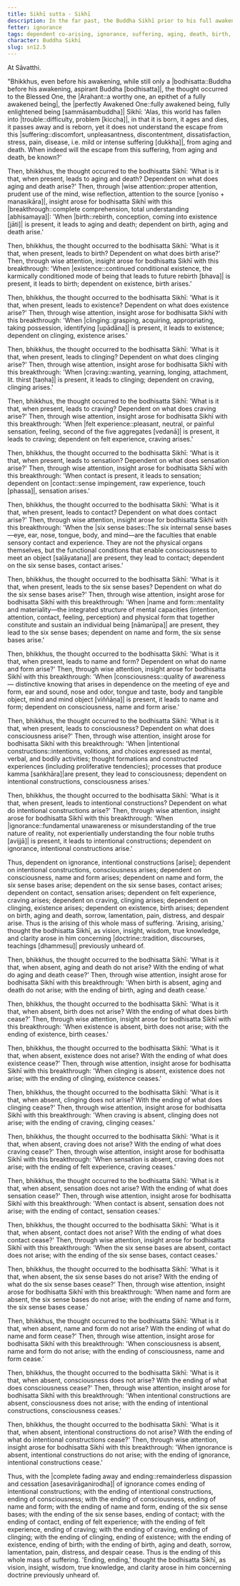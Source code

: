 ```yaml
---
title: Sikhī sutta - Sikhī
description: In the far past, the Buddha Sikhī prior to his full awakening reflects on how the world has fallen into trouble and discovers the escape from suffering through wise attention and insight into dependent co-arising.
fetter: ignorance
tags: dependent co-arising, ignorance, suffering, aging, death, birth, existence, clinging, craving, sensation, feeling, contact, six sense bases, name and form, consciousness, intentional constructions, sn, sn12-21, sn12
character: Buddha Sikhī
slug: sn12.5
---
```


At Sāvatthi.

"Bhikkhus, even before his awakening, while still only a |bodhisatta::Buddha before his awakening, aspirant Buddha [bodhisatta]|, the thought occurred to the Blessed One, the |Arahant::a worthy one, an epithet of a fully awakened being|, the |perfectly Awakened One::fully awakened being, fully enlightened being [sammāsambuddha]| Sikhī: 'Alas, this world has fallen into |trouble::difficulty, problem [kiccha]|, in that it is born, it ages and dies, it passes away and is reborn, yet it does not understand the escape from this |suffering::discomfort, unpleasantness, discontentment, dissatisfaction, stress, pain, disease, i.e. mild or intense suffering [dukkha]|, from aging and death. When indeed will the escape from this suffering, from aging and death, be known?'

Then, bhikkhus, the thought occurred to the bodhisatta Sikhī: 'What is it that, when present, leads to aging and death? Dependent on what does aging and death arise?' Then, through |wise attention::proper attention, prudent use of the mind, wise reflection, attention to the source [yoniso + manasikāra]|, insight arose for bodhisatta Sikhī with this |breakthrough::complete comprehension, total understanding [abhisamaya]|: 'When |birth::rebirth, conception, coming into existence [jāti]| is present, it leads to aging and death; dependent on birth, aging and death arise.'

Then, bhikkhus, the thought occurred to the bodhisatta Sikhī: 'What is it that, when present, leads to birth? Dependent on what does birth arise?' Then, through wise attention, insight arose for bodhisatta Sikhī with this breakthrough: 'When |existence::continued conditional existence, the karmically conditioned mode of being that leads to future rebirth [bhava]| is present, it leads to birth; dependent on existence, birth arises.'

Then, bhikkhus, the thought occurred to the bodhisatta Sikhī: 'What is it that, when present, leads to existence? Dependent on what does existence arise?' Then, through wise attention, insight arose for bodhisatta Sikhī with this breakthrough: 'When |clinging::grasping, acquiring, appropriating, taking possession, identifying [upādāna]| is present, it leads to existence; dependent on clinging, existence arises.'

Then, bhikkhus, the thought occurred to the bodhisatta Sikhī: 'What is it that, when present, leads to clinging? Dependent on what does clinging arise?' Then, through wise attention, insight arose for bodhisatta Sikhī with this breakthrough: 'When |craving::wanting, yearning, longing, attachment, lit. thirst [taṇha]| is present, it leads to clinging; dependent on craving, clinging arises.'

Then, bhikkhus, the thought occurred to the bodhisatta Sikhī: 'What is it that, when present, leads to craving? Dependent on what does craving arise?' Then, through wise attention, insight arose for bodhisatta Sikhī with this breakthrough: 'When |felt experience::pleasant, neutral, or painful sensation, feeling, second of the five aggregates [vedanā]| is present, it leads to craving; dependent on felt experience, craving arises.'

Then, bhikkhus, the thought occurred to the bodhisatta Sikhī: 'What is it that, when present, leads to sensation? Dependent on what does sensation arise?' Then, through wise attention, insight arose for bodhisatta Sikhī with this breakthrough: 'When contact is present, it leads to sensation; dependent on |contact::sense impingement, raw experience, touch [phassa]|, sensation arises.'

Then, bhikkhus, the thought occurred to the bodhisatta Sikhī: 'What is it that, when present, leads to contact? Dependent on what does contact arise?' Then, through wise attention, insight arose for bodhisatta Sikhī with this breakthrough: 'When the |six sense bases::The six internal sense bases—eye, ear, nose, tongue, body, and mind—are the faculties that enable sensory contact and experience. They are not the physical organs themselves, but the functional conditions that enable consciousness to meet an object [saḷāyatana]| are present, they lead to contact; dependent on the six sense bases, contact arises.'

Then, bhikkhus, the thought occurred to the bodhisatta Sikhī: 'What is it that, when present, leads to the six sense bases? Dependent on what do the six sense bases arise?' Then, through wise attention, insight arose for bodhisatta Sikhī with this breakthrough: 'When |name and form::mentality and materiality—the integrated structure of mental capacities (intention, attention, contact, feeling, perception) and physical form that together constitute and sustain an individual being [nāmarūpa]| are present, they lead to the six sense bases; dependent on name and form, the six sense bases arise.'

Then, bhikkhus, the thought occurred to the bodhisatta Sikhī: 'What is it that, when present, leads to name and form? Dependent on what do name and form arise?' Then, through wise attention, insight arose for bodhisatta Sikhī with this breakthrough: 'When |consciousness::quality of awareness — distinctive knowing that arises in dependence on the meeting of eye and form, ear and sound, nose and odor, tongue and taste, body and tangible object, mind and mind object [viññāṇa]| is present, it leads to name and form; dependent on consciousness, name and form arise.'

Then, bhikkhus, the thought occurred to the bodhisatta Sikhī: 'What is it that, when present, leads to consciousness? Dependent on what does consciousness arise?' Then, through wise attention, insight arose for bodhisatta Sikhī with this breakthrough: 'When |intentional constructions::intentions, volitions, and choices expressed as mental, verbal, and bodily activities; thought formations and constructed experiences (including proliferative tendencies); processes that produce kamma [saṅkhāra]|are present, they lead to consciousness; dependent on intentional constructions, consciousness arises.'

Then, bhikkhus, the thought occurred to the bodhisatta Sikhī: 'What is it that, when present, leads to intentional constructions? Dependent on what do intentional constructions arise?' Then, through wise attention, insight arose for bodhisatta Sikhī with this breakthrough: 'When |ignorance::fundamental unawareness or misunderstanding of the true nature of reality, not experientially understanding the four noble truths [avijjā]| is present, it leads to intentional constructions; dependent on ignorance, intentional constructions arise.'

Thus, dependent on ignorance, intentional constructions [arise]; dependent on intentional constructions, consciousness arises; dependent on consciousness, name and form arises; dependent on name and form, the six sense bases arise; dependent on the six sense bases, contact arises; dependent on contact, sensation arises; dependent on felt experience, craving arises; dependent on craving, clinging arises; dependent on clinging, existence arises; dependent on existence, birth arises; dependent on birth, aging and death, sorrow, lamentation, pain, distress, and despair arise. Thus is the arising of this whole mass of suffering. 'Arising, arising,' thought the bodhisatta Sikhī, as vision, insight, wisdom, true knowledge, and clarity arose in him concerning |doctrine::tradition, discourses, teachings [dhammesu]| previously unheard of.

Then, bhikkhus, the thought occurred to the bodhisatta Sikhī: 'What is it that, when absent, aging and death do not arise? With the ending of what do aging and death cease?' Then, through wise attention, insight arose for bodhisatta Sikhī with this breakthrough: 'When birth is absent, aging and death do not arise; with the ending of birth, aging and death cease.'

Then, bhikkhus, the thought occurred to the bodhisatta Sikhī: 'What is it that, when absent, birth does not arise? With the ending of what does birth cease?' Then, through wise attention, insight arose for bodhisatta Sikhī with this breakthrough: 'When existence is absent, birth does not arise; with the ending of existence, birth ceases.'

Then, bhikkhus, the thought occurred to the bodhisatta Sikhī: 'What is it that, when absent, existence does not arise? With the ending of what does existence cease?' Then, through wise attention, insight arose for bodhisatta Sikhī with this breakthrough: 'When clinging is absent, existence does not arise; with the ending of clinging, existence ceases.'

Then, bhikkhus, the thought occurred to the bodhisatta Sikhī: 'What is it that, when absent, clinging does not arise? With the ending of what does clinging cease?' Then, through wise attention, insight arose for bodhisatta Sikhī with this breakthrough: 'When craving is absent, clinging does not arise; with the ending of craving, clinging ceases.'

Then, bhikkhus, the thought occurred to the bodhisatta Sikhī: 'What is it that, when absent, craving does not arise? With the ending of what does craving cease?' Then, through wise attention, insight arose for bodhisatta Sikhī with this breakthrough: 'When sensation is absent, craving does not arise; with the ending of felt experience, craving ceases.'

Then, bhikkhus, the thought occurred to the bodhisatta Sikhī: 'What is it that, when absent, sensation does not arise? With the ending of what does sensation cease?' Then, through wise attention, insight arose for bodhisatta Sikhī with this breakthrough: 'When contact is absent, sensation does not arise; with the ending of contact, sensation ceases.'

Then, bhikkhus, the thought occurred to the bodhisatta Sikhī: 'What is it that, when absent, contact does not arise? With the ending of what does contact cease?' Then, through wise attention, insight arose for bodhisatta Sikhī with this breakthrough: 'When the six sense bases are absent, contact does not arise; with the ending of the six sense bases, contact ceases.'

Then, bhikkhus, the thought occurred to the bodhisatta Sikhī: 'What is it that, when absent, the six sense bases do not arise? With the ending of what do the six sense bases cease?' Then, through wise attention, insight arose for bodhisatta Sikhī with this breakthrough: 'When name and form are absent, the six sense bases do not arise; with the ending of name and form, the six sense bases cease.'

Then, bhikkhus, the thought occurred to the bodhisatta Sikhī: 'What is it that, when absent, name and form do not arise? With the ending of what do name and form cease?' Then, through wise attention, insight arose for bodhisatta Sikhī with this breakthrough: 'When consciousness is absent, name and form do not arise; with the ending of consciousness, name and form cease.'

Then, bhikkhus, the thought occurred to the bodhisatta Sikhī: 'What is it that, when absent, consciousness does not arise? With the ending of what does consciousness cease?' Then, through wise attention, insight arose for bodhisatta Sikhī with this breakthrough: 'When intentional constructions are absent, consciousness does not arise; with the ending of intentional constructions, consciousness ceases.'

Then, bhikkhus, the thought occurred to the bodhisatta Sikhī: 'What is it that, when absent, intentional constructions do not arise? With the ending of what do intentional constructions cease?' Then, through wise attention, insight arose for bodhisatta Sikhī with this breakthrough: 'When ignorance is absent, intentional constructions do not arise; with the ending of ignorance, intentional constructions cease.'

Thus, with the |complete fading away and ending::remainderless dispassion and cessation [asesavirāganirodha]| of ignorance comes ending of intentional constructions; with the ending of intentional constructions, ending of consciousness; with the ending of consciousness, ending of name and form; with the ending of name and form, ending of the six sense bases; with the ending of the six sense bases, ending of contact; with the ending of contact, ending of felt experience; with the ending of felt experience, ending of craving; with the ending of craving, ending of clinging; with the ending of clinging, ending of existence; with the ending of existence, ending of birth; with the ending of birth, aging and death, sorrow, lamentation, pain, distress, and despair cease. Thus is the ending of this whole mass of suffering. 'Ending, ending,' thought the bodhisatta Sikhī, as vision, insight, wisdom, true knowledge, and clarity arose in him concerning doctrine previously unheard of.